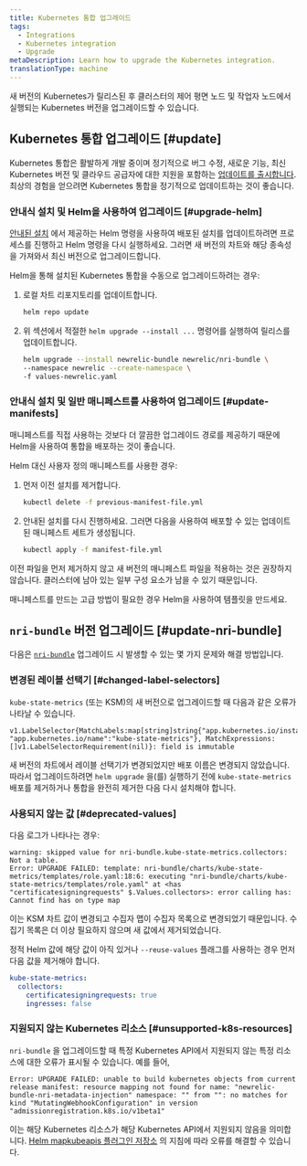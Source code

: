 ```yaml
---
title: Kubernetes 통합 업그레이드
tags:
  - Integrations
  - Kubernetes integration
  - Upgrade
metaDescription: Learn how to upgrade the Kubernetes integration.
translationType: machine
---
```


새 버전의 Kubernetes가 릴리스된 후 클러스터의 제어 평면 노드 및 작업자 노드에서 실행되는 Kubernetes 버전을 업그레이드할 수 있습니다.

## Kubernetes 통합 업그레이드 [#update]

Kubernetes 통합은 활발하게 개발 중이며 정기적으로 버그 수정, 새로운 기능, 최신 Kubernetes 버전 및 클라우드 공급자에 대한 지원을 포함하는 [업데이트를 출시합니다](/docs/release-notes/infrastructure-release-notes/kubernetes-integration-release-notes/). 최상의 경험을 얻으려면 Kubernetes 통합을 정기적으로 업데이트하는 것이 좋습니다.

### 안내식 설치 및 Helm을 사용하여 업그레이드 [#upgrade-helm]

[안내된 설치](https://one.newrelic.com/nr1-core?state=51fbbd48-c8ca-ead9-bb90-af96e18d82a7) 에서 제공하는 Helm 명령을 사용하여 배포된 설치를 업데이트하려면 프로세스를 진행하고 Helm 명령을 다시 실행하세요. 그러면 새 버전의 차트와 해당 종속성을 가져와서 최신 버전으로 업그레이드합니다.

Helm을 통해 설치된 Kubernetes 통합을 수동으로 업그레이드하려는 경우:

1. 로컬 차트 리포지토리를 업데이트합니다.

   ```bash
   helm repo update
   ```

2. 위 섹션에서 적절한 `helm upgrade --install ...` 명령어를 실행하여 릴리스를 업데이트합니다.

   ```bash
   helm upgrade --install newrelic-bundle newrelic/nri-bundle \
   --namespace newrelic --create-namespace \
   -f values-newrelic.yaml
   ```

### 안내식 설치 및 일반 매니페스트를 사용하여 업그레이드 [#update-manifests]

<Callout variant="tip">
  매니페스트를 직접 사용하는 것보다 더 깔끔한 업그레이드 경로를 제공하기 때문에 Helm을 사용하여 통합을 배포하는 것이 좋습니다.
</Callout>

Helm 대신 사용자 정의 매니페스트를 사용한 경우:

1. 먼저 이전 설치를 제거합니다.

   ```bash
   kubectl delete -f previous-manifest-file.yml
   ```

2. 안내된 설치를 다시 진행하세요. 그러면 다음을 사용하여 배포할 수 있는 업데이트된 매니페스트 세트가 생성됩니다.

   ```bash
   kubectl apply -f manifest-file.yml
   ```

이전 파일을 먼저 제거하지 않고 새 버전의 매니페스트 파일을 적용하는 것은 권장하지 않습니다. 클러스터에 남아 있는 일부 구성 요소가 남을 수 있기 때문입니다.

매니페스트를 만드는 고급 방법이 필요한 경우 Helm을 사용하여 템플릿을 만드세요.

## `nri-bundle` 버전 업그레이드 [#update-nri-bundle]

다음은 [`nri-bundle`](https://github.com/newrelic/helm-charts/blob/master/charts/nri-bundle/README.md) 업그레이드 시 발생할 수 있는 몇 가지 문제와 해결 방법입니다.

### 변경된 레이블 선택기 [#changed-label-selectors]

`kube-state-metrics` (또는 KSM)의 새 버전으로 업그레이드할 때 다음과 같은 오류가 나타날 수 있습니다.

```
v1.LabelSelector{MatchLabels:map[string]string{"app.kubernetes.io/instance":"newrelic", "app.kubernetes.io/name":"kube-state-metrics"}, MatchExpressions:[]v1.LabelSelectorRequirement(nil)}: field is immutable
```

새 버전의 차트에서 레이블 선택기가 변경되었지만 배포 이름은 변경되지 않았습니다. 따라서 업그레이드하려면 `helm upgrade` 을(를) 실행하기 전에 `kube-state-metrics` 배포를 제거하거나 통합을 완전히 제거한 다음 다시 설치해야 합니다.

### 사용되지 않는 값 [#deprecated-values]

다음 로그가 나타나는 경우:

```
warning: skipped value for nri-bundle.kube-state-metrics.collectors: Not a table.
Error: UPGRADE FAILED: template: nri-bundle/charts/kube-state-metrics/templates/role.yaml:18:6: executing "nri-bundle/charts/kube-state-metrics/templates/role.yaml" at <has "certificatesigningrequests" $.Values.collectors>: error calling has: Cannot find has on type map
```

이는 KSM 차트 값이 변경되고 수집자 맵이 수집자 목록으로 변경되었기 때문입니다. 수집기 목록은 더 이상 필요하지 않으며 새 값에서 제거되었습니다.

정적 Helm 값에 해당 값이 아직 있거나 `--reuse-values` 플래그를 사용하는 경우 먼저 다음 값을 제거해야 합니다.

```yml
kube-state-metrics:
  collectors:
    certificatesigningrequests: true
    ingresses: false
```

### 지원되지 않는 Kubernetes 리소스 [#unsupported-k8s-resources]

`nri-bundle` 을 업그레이드할 때 특정 Kubernetes API에서 지원되지 않는 특정 리소스에 대한 오류가 표시될 수 있습니다. 예를 들어,

```
Error: UPGRADE FAILED: unable to build kubernetes objects from current release manifest: resource mapping not found for name: "newrelic-bundle-nri-metadata-injection" namespace: "" from "": no matches for kind "MutatingWebhookConfiguration" in version "admissionregistration.k8s.io/v1beta1"
```

이는 해당 Kubernetes 리소스가 해당 Kubernetes API에서 지원되지 않음을 의미합니다. [Helm mapkubeapis 플러그인 저장소](https://github.com/helm/helm-mapkubeapis) 의 지침에 따라 오류를 해결할 수 있습니다.